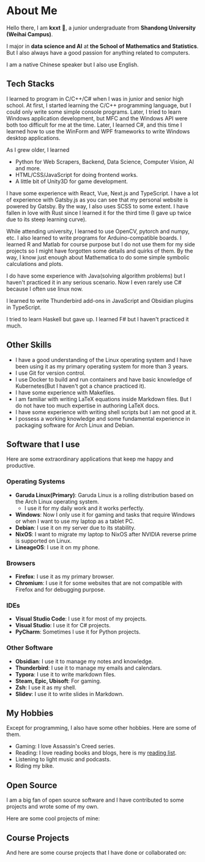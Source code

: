 

<Seo title="About" />

# About Me

Hello there, I am **kxxt** 👋, a junior undergraduate from **Shandong University (Weihai Campus)**.

I major in **data science and AI** at **the School of Mathematics and Statistics**. But I also always have a good passion for anything related to computers.

I am a native Chinese speaker but I also use English.

## Tech Stacks

I learned to program in C/C++/C# when I was in junior and senior high school.
At first, I started learning the C/C++ programming language, but I could only write some simple console programs. Later, I tried to learn Windows application development, but MFC and the Windows API were both too difficult for me at the time.
Later, I learned C#, and this time I learned how to use the WinForm and WPF frameworks to write Windows desktop applications.

As I grew older, I learned

- Python for Web Scrapers, Backend, Data Science, Computer Vision, AI and more.
- HTML/CSS/JavaScript for doing frontend works.
- A little bit of Unity3D for game development.

I have some experience with React, Vue, Next.js and TypeScript.
I have a lot of experience with Gatsby.js as you can see that my personal website is powered by Gatsby. By the way, I also uses SCSS to some extent.
I have fallen in love with Rust since I learned it for the third time (I gave up twice due to its steep learning curve).

While attending university,
I learned to use OpenCV, pytorch and numpy, etc.
I also learned to write programs for Arduino-compatible boards.
I learned R and Matlab for course purpose but I do not use them for my side projects so I might have forgotten some details and quirks of them.
By the way, I know just enough about Mathematica to do some simple symbolic calculations and plots.

I do have some experience with Java(solving algorithm problems) but I haven't practiced it in any serious scenario. Now I even rarely use C# because I often use linux now.

I learned to write Thunderbird add-ons in JavaScript and Obsidian plugins in TypeScript.

I tried to learn Haskell but gave up. I learned F# but I haven't practiced it much.

## Other Skills

- I have a good understanding of the Linux operating system and I have been using it as my primary operating system for more than 3 years.
- I use Git for version control.
- I use Docker to build and run containers and have basic knowledge of Kubernetes(But I haven't got a chance practiced it).
- I have some experience with Makefiles.
- I am familiar with writing LaTeX equations inside Markdown files. But I do not have too much expertise in authoring LaTeX docs.
- I have some experience with writing shell scripts but I am not good at it.
- I possess a working knowledge and some fundamental experience in packaging software for Arch Linux and Debian.

## Software that I use

Here are some extraordinary applications that keep me happy and productive.

### Operating Systems

- **Garuda Linux(Primary)**: Garuda Linux is a rolling distribution based on the Arch Linux operating system.
  - I use it for my daily work and it works perfectly.
- **Windows**: Now I only use it for gaming and tasks that require Windows or when I want to use my laptop as a tablet PC.
- **Debian**: I use it on my server due to its stability.
- **NixOS**: I want to migrate my laptop to NixOS after NVIDIA reverse prime is supported on Linux.
- **LineageOS**: I use it on my phone.

### Browsers

- **Firefox**: I use it as my primary browser.
- **Chromium**: I use it for some websites that are not compatible with Firefox and for debugging purpose.

### IDEs

- **Visual Studio Code**: I use it for most of my projects.
- **Visual Studio**: I use it for C# projects.
- **PyCharm**: Sometimes I use it for Python projects.

### Other Software

- **Obsidian**: I use it to manage my notes and knowledge.
- **Thunderbird**: I use it to manage my emails and calendars.
- **Typora**: I use it to write markdown files.
- **Steam, Epic, Ubisoft**: For gaming.
- **Zsh**: I use it as my shell.
- **Slidev**: I use it to write slides in Markdown.

## My Hobbies

Except for programming, I also have some other hobbies. Here are some of them.

- Gaming: I love Assassin's Creed series.
- Reading: I love reading books and blogs, here is my [reading list](https://t.me/kxxt_read).
- Listening to light music and podcasts.
- Riding my bike.

## Open Source

I am a big fan of open source software and I have contributed to some projects and wrote some of my own.

Here are some cool projects of mine:

<PersonalProjects />

## Course Projects

And here are some course projects that I have done or collaborated on:

<CourseProjects />
